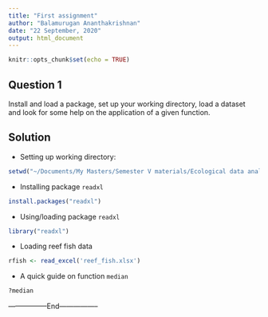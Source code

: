 ```yaml
---
title: "First assignment"
author: "Balamurugan Ananthakrishnan"
date: "22 September, 2020"
output: html_document
---
```


```r
knitr::opts_chunk$set(echo = TRUE)
```

## Question 1

Install and load a package, set up your working directory, load a dataset and look for some help on the application of a given function.

## Solution

- Setting up working directory:

```r
setwd("~/Documents/My Masters/Semester V materials/Ecological data analysis in R/Working directory")
```

- Installing package `readxl`

```r
install.packages("readxl")
```

- Using/loading package `readxl`

```r
library("readxl")
```

- Loading reef fish data

```r
rfish <- read_excel('reef_fish.xlsx')
```

- A quick guide on function `median`

```r
?median
```

-----------------End-----------------

